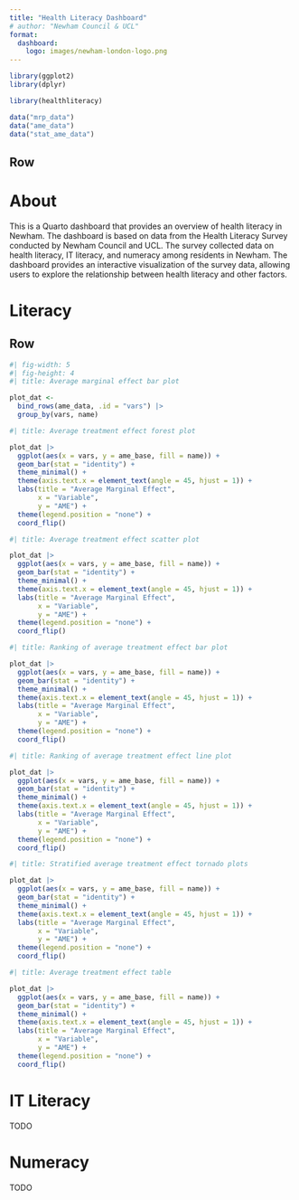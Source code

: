 ```yaml
--- 
title: "Health Literacy Dashboard"
# author: "Newham Council & UCL"
format: 
  dashboard:
    logo: images/newham-london-logo.png
---
```


  
```r
library(ggplot2)
library(dplyr)
```

```r
library(healthliteracy)

data("mrp_data")
data("ame_data")
data("stat_ame_data")
```

<!-- ## {.sidebar} -->

<!-- Sidebar content -->

## Row {height=20%}

<!-- ```{r} -->
<!-- #| content: valuebox -->
<!-- #| title: "Literacy" -->
<!-- list( -->
<!--   icon = "pen", -->
<!--   color = "primary", -->
<!--   value = 56 -->
<!-- ) -->
<!-- ``` -->


<!-- ```{r} -->
<!-- #| content: valuebox -->
<!-- #| title: "IT Literacy" -->
<!-- list( -->
<!--   icon = "keyboard", -->
<!--   color = "danger", -->
<!--   value = 56 -->
<!-- ) -->
<!-- ``` -->

<!-- ```{r} -->
<!-- #| content: valuebox -->
<!-- #| title: "Numeracy" -->
<!-- list( -->
<!--   icon = "calculator", -->
<!--   color = "success", -->
<!--   value = 56 -->
<!-- ) -->
<!-- ``` -->

# About

:::{.card}
This is a Quarto dashboard that provides an overview of health literacy in Newham. The dashboard is based on data from the Health Literacy Survey conducted by Newham Council and UCL. The survey collected data on health literacy, IT literacy, and numeracy among residents in Newham. The dashboard provides an interactive visualization of the survey data, allowing users to explore the relationship between health literacy and other factors.
:::

# Literacy

## Row {.tabset} 


```r
#| fig-width: 5
#| fig-height: 4
#| title: Average marginal effect bar plot

plot_dat <-
  bind_rows(ame_data, .id = "vars") |>
  group_by(vars, name) 

```


```r
#| title: Average treatment effect forest plot

plot_dat |>
  ggplot(aes(x = vars, y = ame_base, fill = name)) +
  geom_bar(stat = "identity") +
  theme_minimal() +
  theme(axis.text.x = element_text(angle = 45, hjust = 1)) +
  labs(title = "Average Marginal Effect",
       x = "Variable",
       y = "AME") +
  theme(legend.position = "none") +
  coord_flip()
```

```r
#| title: Average treatment effect scatter plot

plot_dat |>
  ggplot(aes(x = vars, y = ame_base, fill = name)) +
  geom_bar(stat = "identity") +
  theme_minimal() +
  theme(axis.text.x = element_text(angle = 45, hjust = 1)) +
  labs(title = "Average Marginal Effect",
       x = "Variable",
       y = "AME") +
  theme(legend.position = "none") +
  coord_flip()
```

```r
#| title: Ranking of average treatment effect bar plot

plot_dat |>
  ggplot(aes(x = vars, y = ame_base, fill = name)) +
  geom_bar(stat = "identity") +
  theme_minimal() +
  theme(axis.text.x = element_text(angle = 45, hjust = 1)) +
  labs(title = "Average Marginal Effect",
       x = "Variable",
       y = "AME") +
  theme(legend.position = "none") +
  coord_flip()
```

```r
#| title: Ranking of average treatment effect line plot

plot_dat |>
  ggplot(aes(x = vars, y = ame_base, fill = name)) +
  geom_bar(stat = "identity") +
  theme_minimal() +
  theme(axis.text.x = element_text(angle = 45, hjust = 1)) +
  labs(title = "Average Marginal Effect",
       x = "Variable",
       y = "AME") +
  theme(legend.position = "none") +
  coord_flip()
```

```r
#| title: Stratified average treatment effect tornado plots

plot_dat |>
  ggplot(aes(x = vars, y = ame_base, fill = name)) +
  geom_bar(stat = "identity") +
  theme_minimal() +
  theme(axis.text.x = element_text(angle = 45, hjust = 1)) +
  labs(title = "Average Marginal Effect",
       x = "Variable",
       y = "AME") +
  theme(legend.position = "none") +
  coord_flip()
```

```r
#| title: Average treatment effect table

plot_dat |>
  ggplot(aes(x = vars, y = ame_base, fill = name)) +
  geom_bar(stat = "identity") +
  theme_minimal() +
  theme(axis.text.x = element_text(angle = 45, hjust = 1)) +
  labs(title = "Average Marginal Effect",
       x = "Variable",
       y = "AME") +
  theme(legend.position = "none") +
  coord_flip()
```

# IT Literacy

TODO

# Numeracy

TODO

